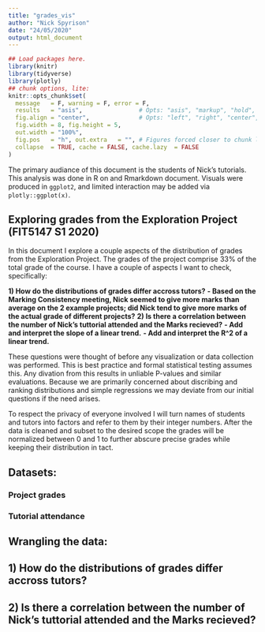 ```yaml
---
title: "grades_vis"
author: "Nick Spyrison"
date: "24/05/2020"
output: html_document
---
```


```r
## Load packages here.
library(knitr)
library(tidyverse)
library(plotly)
## chunk options, lite:
knitr::opts_chunk$set(
  message   = F, warning = F, error = F,
  results   = "asis",                # Opts: "asis", "markup", "hold", "hide"
  fig.align = "center",              # Opts: "left", "right", "center", "default"
  fig.width = 8, fig.height = 5,
  out.width = "100%",
  fig.pos   = "h", out.extra   = "", # Figures forced closer to chunk location.
  collapse  = TRUE, cache = FALSE, cache.lazy  = FALSE
)
```

The primary audiance of this document is the students of Nick's tutorials. This analysis was done in R on and Rmarkdown document. Visuals were produced in `ggplot2`, and limited interaction may be added via `plotly::ggplot(x)`.

## Exploring grades from the Exploration Project (FIT5147 S1 2020)

In this document I explore a couple aspects of the distribution of grades from the Exploration Project. The grades of the project comprise 33% of the total grade of the course. I have a couple of aspects I want to check, specifically:

__1) How do the distributions of grades differ accross tutors?__
    __- Based on the Marking Consistency meeting, Nick seemed to give more marks than average on the 2 example projects; did Nick tend to give more marks of the actual grade of different projects?__
__2) Is there a correlation between the number of Nick's tuttorial attended and the Marks recieved?__
   __- Add and interpret the slope of a linear trend.__
   __- Add and interpret the R^2 of a linear trend.__

These questions were thought of before any visualization or data collection was performed. This is best practice and formal statistical testing assumes this. Any divation from this results in unliable P-values and similar evaluations. Because we are primarily concerned about discribing and ranking distributions and simple regressions we may deviate from our initial questions if the need arises.

To respect the privacy of everyone involved I will turn names of students and tutors into factors and refer to them by their integer numbers. After the data is cleaned and subset to the desired scope the grades will be normalized between 0 and 1 to further abscure precise grades while keeping their distribution in tact.


## Datasets:

### Project grades


### Tutorial attendance



## Wrangling the data:



## 1) How do the distributions of grades differ accross tutors?



## 2) Is there a correlation between the number of Nick's tuttorial attended and the Marks recieved?



